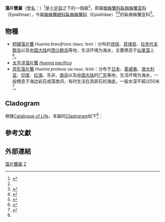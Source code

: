 {{Automatic taxobox
| taxon = Huenia
| image = 
| image_caption = 
| authority = 
}}

'''藻片蟹屬'''（[[學名|學名]]：{{lang|la|'''''Huenia'''''}}）<ref name = "COL">{{cite web |url= http://www.catalogueoflife.org/annual-checklist/2011/search/all/key/huenia/match/1|title= Species 2000 & ITIS Catalogue of Life: 2011 Annual Checklist.|accessdate=2012-09-24 |editors= Bisby F.A., Roskov Y.R., Orrell T.M., Nicolson D., Paglinawan L.E., Bailly N., Kirk P.M., Bourgoin T., Baillargeon G., Ouvrard D. (eds.)|year=2011 |publisher=Species 2000 |location=Reading, UK |language=en }}</ref>是[[十足目|十足目]]之下的一個屬<ref name = "COL"/>，原屬[[蜘蛛蟹科|蜘蛛蟹科]][[臥蜘蛛蟹亚科|臥蜘蛛蟹亚科]]（Epialtinae），今屬[[蜘蛛蟹總科|蜘蛛蟹總科]][[臥蜘蛛蟹科|臥蜘蛛蟹科]]（Epialtidae）<ref name="Grave">{{cite journal |journal=[[Raffles_Bulletin_of_Zoology|Raffles Bulletin of Zoology]] |year=2009 |volume=Suppl. 21 |pages=1–109 |title=A classification of living and fossil genera of decapod crustaceans |first1=Sammy |last1=De Grave |first2=N. Dean |last2=Pentcheff |first3=Shane T. |last3=Ahyong |url=http://rmbr.nus.edu.sg/rbz/biblio/s21/s21rbz1-109.pdf |language=en |access-date=2015-09-22 |archive-date=2011-06-06 |archive-url=https://web.archive.org/web/20110606064728/http://rmbr.nus.edu.sg/rbz/biblio/s21/s21rbz1-109.pdf |dead-url=no }}</ref><ref>{{cite journal |last1=Martin |first1=J.W. |last2=Davis |first2=G.E. |year=2001 |title=An updated classification of the recent Crustacea |journal=Science Series |volume=39 |publisher=Natural History Museum of Los Angeles County |location=Los Angeles, CA (USA) |language=en |url=http://www.vliz.be/imisdocs/publications/121258.pdf |page=p.52 |access-date=2015-09-22 |archive-date=2020-11-27 |archive-url=https://web.archive.org/web/20201127012610/http://www.vliz.be/imisdocs/publications/121258.pdf |dead-url=no }}</ref>的臥蜘蛛蟹亚科<ref name=WoRMS_196143>{{cite WoRMS |id=196143 |title=Epialtidae <small>MacLeay, 1838</small> |accessdate=2015-09-22 }}</ref>。

==物種==
* [[短額藻片蟹|短額藻片蟹]] ''Huenia brevifrons'' <small>(Ward, 1941)</small>：分布於[[琉球|琉球]]、[[菲律宾|菲律宾]]、[[拉克代夫群岛|拉克代夫群岛]]以及[[中国大陆|中国大陆]]的[[西沙群岛|西沙群岛]]等地，生活环境为海水，主要栖息于[[仙掌藻|仙掌藻]]上<ref name='id11556'>{{cite web| url =http://www.bioinfo.cn/db05/BjdwSpecies.php?action=view&id=11556| title =短额藻片蟹| work =《中国动物物种编目数据库》| publisher =中国科学院微生物研究所| author =中国科学院动物研究所| accessdate =2009-04-28| deadurl =yes| archiveurl =https://web.archive.org/web/20160305094157/http://www.bioinfo.cn/db05/BjdwSpecies.php?action=view&id=11556| archivedate =2016-03-05}}</ref>。
* [[太平洋藻片蟹|太平洋藻片蟹]] ''[[Huenia_pacifica|Huenia pacifica]]''
* [[异形藻片蟹|异形藻片蟹]] ''Huenia proteus'' <small>(de Haan, 1839)</small>：分布于[[日本|日本]]、[[夏威夷|夏威夷]]、[[澳大利亚|澳大利亚]]、[[印度|印度]]、[[红海|红海]]、东非、[[南非|南非]]以及[[中国大陆|中国大陆]]的[[广东|广东]]等地，生活环境为海水，一般栖息于海边岩石或藻类间，有时生活在具卵石的海底，一般水深不超过50米<ref name='id11555'>{{cite web| url =http://www.bioinfo.cn/db05/BjdwSpecies.php?action=view&id=11555| title =异形藻片蟹| work =《中国动物物种编目数据库》| publisher =中国科学院微生物研究所| author =中国科学院动物研究所| accessdate =2009-04-28| deadurl =yes| archiveurl =https://web.archive.org/web/20160305052347/http://www.bioinfo.cn/db05/BjdwSpecies.php?action=view&id=11555| archivedate =2016-03-05}}</ref>。

==Cladogram==
根據[[Catalogue_of_Life|Catalogue of Life]]，本屬的[[Cladogram|Cladogram]]如下<ref name = "COL"/>：

{{Clade
| label1 = [[Epialtidae|Epialtidae]] 
| 1={{Clade
| label1 = ''''' Huenia '''''
| 1={{Clade
 | 1=''[[Huenia_pacifica|Huenia pacifica]]''
 | 2=''[[Huenia_proteus|Huenia proteus]]''
 }}
| 2=''[[Acanthonyx|Acanthonyx]]''
| 3=''[[Epialtoides|Epialtoides]]''
| 4=''[[Epialtus|Epialtus]]''
| 5=''[[Menaethius|Menaethius]]''
| 6=''[[Mimulus|Mimulus]]''
| 7=''[[Mocosoa|Mocosoa]]''
| 8=''[[Oxypleurodon|Oxypleurodon]]''
| 9=''[[Perinea|Perinea]]''
| 10=''[[Pugettia|Pugettia]]''
| 11=''[[Simocarcinus|Simocarcinus]]''
| 12=''[[Sphenocarcinus|Sphenocarcinus]]''
| 13=''[[Taliepus|Taliepus]]''
}}
}}

==參考文獻==
{{reflist}}

==外部連結==
{{Wikispecies|Huenia}}
{{Taxonbar|from=Q10526887}}

[[Category:藻片蟹属|]]
[[Category:卧蜘蛛蟹科|Z]]